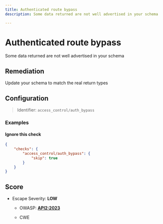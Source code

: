 ```yaml
---
title: Authenticated route bypass
description: Some data returned are not well advertised in your schema

---
```


# Authenticated route bypass

Some data returned are not well advertised in your schema


## Remediation

Update your schema to match the real return types



## Configuration

> Identifier: `access_control/auth_bypass`



### Examples



#### Ignore this check

```json
{
    "checks": {
        "access_control/auth_bypass": {
            "skip": true
        }
    }
}
```




## Score

- Escape Severity: **<span className="low-severity">LOW</span>**
  - OWASP: **[API2:2023](https://github.com/OWASP/API-Security/blob/master/editions/2023/en/0xa2-broken-authentication.md)**
  
  - CWE
  
  
  






